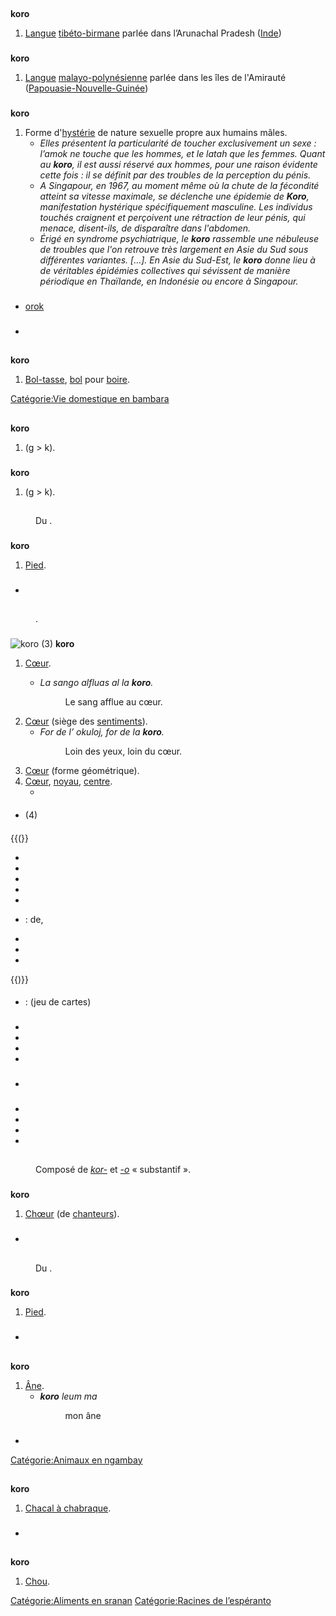 {{voir|kɔrɔ}}

== {{langue|fr}} ==
=== {{S|étymologie}} ===
: {{ébauche-étym|fr}}

=== {{S|nom|fr|num=1}} ===
'''koro''' {{pron|lang=fr|kɔ.ʁo}} {{m}} {{pluriel ?|fr}}
# [[langue|Langue]] [[tibéto-birman|tibéto-birmane]] parlée dans l’Arunachal Pradesh ([[Inde]])

=== {{S|nom|fr|num=2}} ===
'''koro''' {{pron|lang=fr|kɔ.ʁo}} {{m}} {{pluriel ?|fr}}
# [[langue|Langue]] [[malayo-polynésien|malayo-polynésienne]] parlée dans les îles de l'Amirauté ([[Papouasie-Nouvelle-Guinée]])

==== {{S|traductions}} ====
{{trad-début}}
{{trad-fin}}

=== {{S|nom|fr|num=3}} ===
'''koro''' {{pron|lang=fr|kɔ.ʁo}} {{m}} {{pluriel ?|fr}}
# Forme d'[[hystérie]] de nature sexuelle propre aux humains mâles.
#* ''Elles présentent la particularité de toucher exclusivement un sexe : l’amok ne touche que les hommes, et le latah que les femmes. Quant au '''koro''', il est aussi réservé aux hommes, pour une raison évidente cette fois : il se définit par des troubles de la perception du pénis.'' {{source|{{w|La Recherche}}, vol. 5, Société d'éditions scientifiques, 1974, p. 1058}}
#* ''A Singapour, en 1967, au moment même où la chute de la fécondité atteint sa vitesse maximale, se déclenche une épidemie de '''''Koro''''', manifestation hystérique spécifiquement masculine. Les individus touchés craignent et perçoivent une rétraction de leur pénis, qui menace, disent-ils, de disparaître dans l'abdomen.'' {{source|{{w|Emmanuel Todd}}, ''Le Fou et le Prolétaire'', 1979, réédition revue et augmentée, Paris : Le Livre de Poche, 1980, page 22}}
#* ''Érigé en syndrome psychiatrique, le '''''koro''''' rassemble une nébuleuse de troubles que l'on retrouve très largement en Asie du Sud sous différentes variantes. […]. En Asie du Sud-Est, le '''''koro''''' donne lieu à de véritables épidémies collectives qui sévissent de manière périodique en Thaïlande, en Indonésie ou encore à Singapour.'' {{source|Julien Bonhomme, ''Les voleurs de sexe: anthropologie d'une rumeur africaine'', éd. du Seuil, 2009, chap.1, page 25}}

==== {{S|traductions}} ====
{{trad-début}}
{{trad-fin}}

=== {{S|anagrammes}} ===
* [[orok]]

=== {{S|voir aussi}} ===
* {{WP}}

== {{langue|bm}} ==
=== {{S|étymologie}} ===
: {{ébauche-étym|bm}}

=== {{S|nom|bm}} ===
'''koro''' {{pron||bm}}
# [[bol-tasse|Bol-tasse]], [[bol]] pour [[boire]].

[[Catégorie:Vie domestique en bambara]]

== {{langue|br}} ==
=== {{S|verbe|br|flexion}} ===
{{br-forme-mut|goro|forme=Infinitif}}
'''koro''' {{pron|ˈkoː.ro|br}}
# {{mutation de|goro|d|br}} (g > k).

=== {{S|verbe|br|flexion|num=2}} ===
{{br-forme-mut|goro}}
'''koro''' {{pron|ˈkoː.ro|br}}
# {{mutation de|goro|d|br}} (g > k).

== {{langue|cst-cho}} ==
=== {{S|étymologie}} ===
:Du {{étyl|proto-costanoan|cst-cho}} {{recons|lang-mot-vedette=cst-cho|[[Reconstruction:proto-costanoan/*kolo|kolo]]}}{{réf|1}}.

=== {{S|nom|cst-cho}} ===
'''koro''' {{pron|koro|cst-cho}}
# {{lexique|anatomie|cst-cho}} [[pied#fr|Pied]].

=== {{S|références}} ===
*{{RÉF|1}} {{R:swadesh utian}}
== {{langue|eo}} ==
=== {{S|étymologie}} ===
: {{date|lang=eo}} {{eo-étym|kor/|-o}}.

=== {{S|nom|eo}} ===
{{eo-flexions|'ko.ro}}
[[Fichier:Love Heart SVG.svg|thumb|right|'''koro''' (3)]]
'''koro''' {{pron|ˈko.ro|eo}} {{eo-motrac|racn=2284|t=oF|der=1}}
# {{lexique|anatomie|eo}} [[cœur|Cœur]].
#* ''La sango alfluas al la '''koro'''.''
#*:Le sang afflue au cœur.
# [[cœur|Cœur]] (siège des [[sentiment]]s).
#* ''For de l’ okuloj, for de la '''koro'''.''
#*:Loin des yeux, loin du cœur.
# [[cœur|Cœur]] (forme géométrique).
# [[cœur|Cœur]], [[noyau]], [[centre]].
#* {{exemple|lang=eo
   |Ekbatis la '''koro''' de l’ Tero kaj fariĝis la unua Printempo.
   |Le cœur de la Terre commençait à battre et le premier Printemps advint.
   |source=Julio Baghy, ''Dancu Marionetoj!''}}

==== {{S|synonymes}} ====
* {{lien|kerno|eo}} (4)

==== {{S|dérivés}} ====
{{(}}
* {{lien|bonkora|eo}}
* {{lien|kora|eo}}
* {{lien|koramikino|eo}}
* {{lien|koramiko|eo}}
* {{lien|kore|eo}}
* {{lien|korfavori|eo}} : {{lien|avoir pitié|fr}} de, {{lien|prendre en pitié|fr}}
* {{lien|kortuŝi|eo}}
* {{lien|senkora|eo}}
* {{lien|tutkore|eo}}
{{)}}

==== {{S|paronymes}} ====
* {{lien|kero|eo}} {{eo-motrac|racn=2048|par=1}} : {{lien|cœur|fr}} (jeu de cartes)

=== {{S|prononciation}} ===
* {{écouter|lang=eo|Pays-Bas (partie continentale) (Wijchen)|audio=LL-Q143 (epo)-Robin van der Vliet-koro.wav}}
* {{écouter|lang=eo|Brésil|audio=LL-Q143 (epo)-NMaia-koro.wav}}
* {{écouter|lang=eo|France (Toulouse)|audio=LL-Q143 (epo)-Lepticed7-koro.wav}}
* {{écouter|lang=eo|France (Vosges)||audio=LL-Q143 (epo)-Poslovitch-koro.wav}}

=== {{S|voir aussi}} ===
* {{WP|koro|lang=eo}}

=== {{S|références}} ===
==== {{S|bibliographie}} ====
* {{R:PV}}
* {{R:PIV}}
* {{R:Retavort|rac=kor}}
* {{R:AkadUniVort|rac1="kor-"|rac2="-o"|UVn1=2284|cat=UV}}

== {{langue|io}} ==
=== {{S|étymologie}} ===
: Composé de ''[[kor-]]'' et ''[[-o]]'' « substantif ».

=== {{S|nom|io}} ===
{{io-rég|}}
{{io-rég|ˈkɔ.r}}
'''koro''' {{pron|ˈkɔ.rɔ|lang=io}}
# [[chœur|Chœur]] (de [[chanteur]]s).

=== {{S|anagrammes}} ===
* {{lien|okro|io}}

== {{langue|css-mut}} ==
=== {{S|étymologie}} ===
:Du {{étyl|proto-costanoan|css-mut}} {{recons|lang-mot-vedette=css-mut|[[Reconstruction:proto-costanoan/*kolo|kolo]]}}{{réf|1}}.

=== {{S|nom|css-mut}} ===
'''koro''' {{pron|koro|css-mut}}
# {{lexique|anatomie|css-mut}} [[pied#fr|Pied]].

=== {{S|références}} ===
*{{RÉF|1}} {{R:swadesh utian}}

== {{langue|sba}} ==
=== {{S|étymologie}} ===
: {{date|lang=sba}} {{ébauche-étym|sba}}

=== {{S|nom|sba}} ===
'''koro''' {{pron||sba}}
# [[âne|Âne]].
#* '''''koro''' leum ma''
#*: mon âne

=== {{S|prononciation}} ===
{{ébauche-pron-audio|sba}}
* {{écouter|Tchad||niveau=débutant|lang=sba|audio=LL-Q2372207 (sba)-Abakar B-koro.wav}}

[[Catégorie:Animaux en ngambay]]

== {{langue|ngh}} ==
=== {{S|étymologie}} ===
: {{ébauche-étym|ngh}}

=== {{S|nom|ngh}} ===
'''koro ''' {{pron||ngh}} {{ngh-pl|singulier=koro|pluriel=ka koroke}}
# {{animaux|ngh}} [[chacal à chabraque|Chacal à chabraque]].

=== {{S|références}} ===
* {{Ouvrage|prénom1=Ouma|nom1=Geelmeid|titre=Ouma Geelmeid ke kx'u ǁxaǁxa Nǀuu|url=http://open.uct.ac.za/bitstream/handle/11427/17432/Shah_N%c7%80uu%20_CALDi_2016.pdf?sequence=5|année=2016|éditeur=Centre for African Language Diversity|passage=88}}

== {{langue|srn}} ==
=== {{S|étymologie}} ===
: {{ébauche-étym|srn}}

=== {{S|nom|srn}} ===
'''koro''' {{pron||srn}}
# [[chou|Chou]].

[[Catégorie:Aliments en sranan]]
[[Catégorie:Racines de l’espéranto]]
